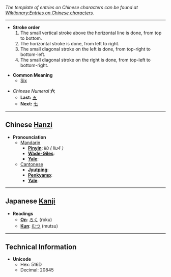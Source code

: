 ''The template of entries on Chinese characters can be found at [[Wiktionary:Entries on Chinese characters]].''

----

*'''Stroke order'''
*# The small vertical stroke above the horizontal line is done, from top to bottom.
*# The horizontal stroke is done, from left to right.
*# The small diagonal stroke on the left is done, from top-right to bottom-left.
*# The small diagonal stroke on the right is done, from top-left to bottom-right.


* '''Common Meaning'''
** [[Six]]

*''Chinese Numeral'' '''六'''
**'''Last:''' [[五]]
**'''Next:''' [[七]]

----

== Chinese [[Hanzi]] ==

*'''Pronounciation '''
**[[Mandarin]]
***'''[[Pinyin]]''': ''liù ( liu4 )''
***'''[[Wade-Giles]]''': 
***'''[[Yale]]''': 
**[[Cantonese]]
***'''[[Jyutping]]''': 
***'''[[Penkyamp]]''': 
***'''[[Yale]]''': 

----

== Japanese [[Kanji]] ==

*'''Readings'''
**'''[[On]]''': [[ろく]] (roku)
**'''[[Kun]]''': [[むつ]] (mutsu)

----

==Technical Information==
*'''Unicode'''
**Hex: 516D
**Decimal: 20845